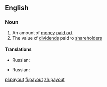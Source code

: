 ==English==

===Noun===
{{en-noun}}

# An amount of [[money]] [[pay out|paid out]]
# The value of [[dividend]]s paid to [[shareholder]]s

====Translations====
{{trans-top|an amount of money paid out}}
{{trans-mid}}
* Russian: {{t|ru|выплата|f|tr=výplata|sc=Cyrl}}
{{trans-bottom}}

{{trans-top|the value of dividends paid to shareholders}}
{{trans-mid}}
* Russian: {{t|ru|выплата|f|tr=výplata|sc=Cyrl}}
{{trans-bottom}}

[[pl:payout]]
[[fi:payout]]
[[zh:payout]]